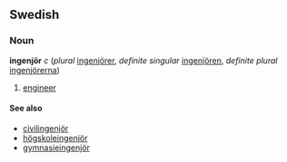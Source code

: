 ==Swedish==
===Noun===
'''ingenjör''' ''c'' (''plural'' [[ingenjörer]], ''definite singular'' [[ingenjören]], ''definite plural'' [[ingenjörerna]])

#[[engineer]]

====See also====
*[[civilingenjör]]
*[[högskoleingenjör]]
*[[gymnasieingenjör]]